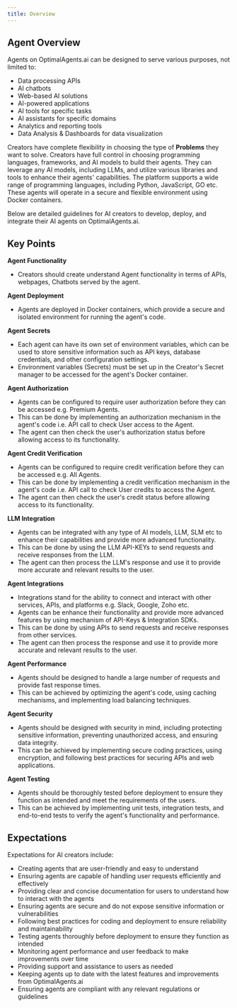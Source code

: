 ```yaml
---
title: Overview
---
```


## Agent Overview

Agents on OptimalAgents.ai can be designed to serve various purposes, not limited to:

- Data processing APIs
- AI chatbots
- Web-based AI solutions
- AI-powered applications
- AI tools for specific tasks
- AI assistants for specific domains
- Analytics and reporting tools
- Data Analysis & Dashboards for data visualization

Creators have complete flexibility in choosing the type of **Problems** they want to solve.
Creators have full control in choosing programming languages, frameworks, and AI models to build their agents.
They can leverage any AI models, including LLMs, and utilize various libraries and tools to enhance their agents' capabilities.
The platform supports a wide range of programming languages, including Python, JavaScript, GO etc.
These agents will operate in a secure and flexible environment using Docker containers.

Below are detailed guidelines for AI creators to develop, deploy, and integrate their AI agents on OptimalAgents.ai.

## Key Points

**Agent Functionality**

- Creators should create understand Agent functionality in terms of APIs, webpages, Chatbots served by the agent.

**Agent Deployment**

- Agents are deployed in Docker containers, which provide a secure and isolated environment for running the agent's code.

**Agent Secrets**

- Each agent can have its own set of environment variables, which can be used to store sensitive information such as API keys, database credentials, and other configuration settings.
- Environment variables (Secrets) must be set up in the Creator's Secret manager to be accessed for the agent's Docker container.

**Agent Authorization**

- Agents can be configured to require user authorization before they can be accessed e.g. Premium Agents.
- This can be done by implementing an authorization mechanism in the agent's code i.e. API call to check User access to the Agent.
- The agent can then check the user's authorization status before allowing access to its functionality.

**Agent Credit Verification**

- Agents can be configured to require credit verification before they can be accessed e.g. All Agents.
- This can be done by implementing a credit verification mechanism in the agent's code i.e. API call to check User credits to access the Agent.
- The agent can then check the user's credit status before allowing access to its functionality.

**LLM Integration**

- Agents can be integrated with any type of AI models, LLM, SLM etc to enhance their capabilities and provide more advanced functionality.
- This can be done by using the LLM API-KEYs to send requests and receive responses from the LLM.
- The agent can then process the LLM's response and use it to provide more accurate and relevant results to the user.

**Agent Integrations**

- Integrations stand for the ability to connect and interact with other services, APIs, and platforms e.g. Slack, Google, Zoho etc.
- Agents can be enhance their functionality and provide more advanced features by using mechanism of API-Keys & Integration SDKs.
- This can be done by using APIs to send requests and receive responses from other services.
- The agent can then process the response and use it to provide more accurate and relevant results to the user.

**Agent Performance**

- Agents should be designed to handle a large number of requests and provide fast response times.
- This can be achieved by optimizing the agent's code, using caching mechanisms, and implementing load balancing techniques.

**Agent Security**

- Agents should be designed with security in mind, including protecting sensitive information, preventing unauthorized access, and ensuring data integrity.
- This can be achieved by implementing secure coding practices, using encryption, and following best practices for securing APIs and web applications.

**Agent Testing**

- Agents should be thoroughly tested before deployment to ensure they function as intended and meet the requirements of the users.
- This can be achieved by implementing unit tests, integration tests, and end-to-end tests to verify the agent's functionality and performance.

## Expectations

Expectations for AI creators include:

- Creating agents that are user-friendly and easy to understand
- Ensuring agents are capable of handling user requests efficiently and effectively
- Providing clear and concise documentation for users to understand how to interact with the agents
- Ensuring agents are secure and do not expose sensitive information or vulnerabilities
- Following best practices for coding and deployment to ensure reliability and maintainability
- Testing agents thoroughly before deployment to ensure they function as intended
- Monitoring agent performance and user feedback to make improvements over time
- Providing support and assistance to users as needed
- Keeping agents up to date with the latest features and improvements from OptimalAgents.ai
- Ensuring agents are compliant with any relevant regulations or guidelines
